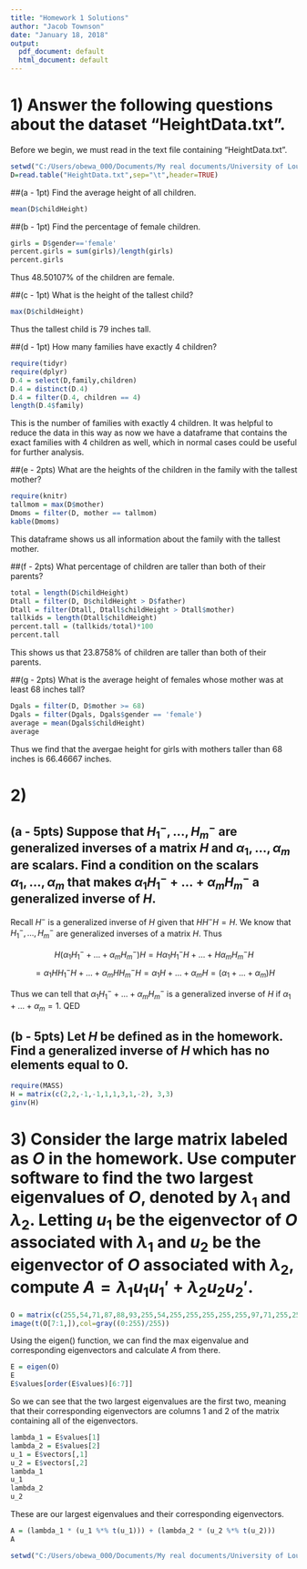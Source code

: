 ```yaml
---
title: "Homework 1 Solutions"
author: "Jacob Townson"
date: "January 18, 2018"
output:
  pdf_document: default
  html_document: default
---
```



# 1) Answer the following questions about the dataset "HeightData.txt".

Before we begin, we must read in the text file containing "HeightData.txt". 

```r
setwd("C:/Users/obewa_000/Documents/My real documents/University of Louisville/public_work/Classes/Homework/Statistics 668")
D=read.table("HeightData.txt",sep="\t",header=TRUE)
```

##(a - 1pt) Find the average height of all children.

```r
mean(D$childHeight)
```


##(b - 1pt) Find the percentage of female children.

```r
girls = D$gender=='female'
percent.girls = sum(girls)/length(girls)
percent.girls
```

Thus $48.50107$% of the children are female.

##(c - 1pt) What is the height of the tallest child?

```r
max(D$childHeight)
```

Thus the tallest child is $79$ inches tall.

##(d - 1pt) How many families have exactly 4 children?

```r
require(tidyr)
require(dplyr)
D.4 = select(D,family,children)
D.4 = distinct(D.4)
D.4 = filter(D.4, children == 4)
length(D.4$family)
```

This is the number of families with exactly $4$ children. It was helpful to reduce the data in this way as now we have a dataframe that contains the exact families with $4$ children as well, which in normal cases could be useful for further analysis.

##(e - 2pts) What are the heights of the children in the family with the tallest mother?

```r
require(knitr)
tallmom = max(D$mother)
Dmoms = filter(D, mother == tallmom)
kable(Dmoms)
```

This dataframe shows us all information about the family with the tallest mother.

##(f - 2pts) What percentage of children are taller than both of their parents?

```r
total = length(D$childHeight)
Dtall = filter(D, D$childHeight > D$father)
Dtall = filter(Dtall, Dtall$childHeight > Dtall$mother)
tallkids = length(Dtall$childHeight)
percent.tall = (tallkids/total)*100
percent.tall
```

This shows us that $23.8758$% of children are taller than both of their parents.

##(g - 2pts) What is the average height of females whose mother was at least 68 inches tall?

```r
Dgals = filter(D, D$mother >= 68)
Dgals = filter(Dgals, Dgals$gender == 'female')
average = mean(Dgals$childHeight)
average
```

Thus we find that the avergae height for girls with mothers taller than $68$ inches is $66.46667$ inches.





# 2)
## (a - 5pts) Suppose that $H_1 ^- ,..., H_m ^-$ are generalized inverses of a matrix $H$ and $\alpha_1,..., \alpha_m$ are scalars. Find a condition on the scalars $\alpha_1,...,\alpha_m$ that makes $\alpha_1 H_1 ^- + ...+ \alpha_m H_m ^-$ a generalized inverse of $H$.

Recall $H^-$ is a generalized inverse of $H$ given that $HH^- H = H$. We know that $H_1 ^- ,..., H_m ^-$ are generalized inverses of a matrix $H$. Thus

$$H(\alpha_1 H_1 ^- + ... + \alpha_m H_m ^-)H = H \alpha_1 H_1 ^- H +...+ H \alpha_m H_m ^- H $$
$$= \alpha_1 H H_1 ^- H +...+ \alpha_m HH_m ^- H = \alpha_1 H +...+ \alpha_m H = (\alpha_1 +...+ \alpha_m)H$$

Thus we can tell that $\alpha_1 H_1 ^- + ...+ \alpha_m H_m ^-$ is a generalized inverse of $H$ if $\alpha_1 +...+ \alpha_m = 1$. QED


## (b - 5pts) Let $H$ be defined as in the homework. Find a generalized inverse of $H$ which has no elements equal to $0$.

  
```r
require(MASS)
H = matrix(c(2,2,-1,-1,1,1,3,1,-2), 3,3)
ginv(H)
```






# 3) Consider the large matrix labeled as $O$ in the homework. Use computer software to find the two largest eigenvalues of $O$, denoted by $\lambda_1$ and $\lambda_2$. Letting $u_1$ be the eigenvector of $O$ associated with $\lambda_1$ and $u_2$ be the eigenvector of $O$ associated with $\lambda_2$, compute $A = \lambda_1 u_1 u_1 ' + \lambda_2 u_2 u_2 '$.


  
  
```r
O = matrix(c(255,54,71,87,88,93,255,54,255,255,255,255,255,97,71,255,255,255,255,255,101,87,255,255,255,255,255,103,88,255,255,255,255,255,108,93,255,255,255,255,255,115,255,97,101,103,108,115,255),7,7)
image(t(O[7:1,]),col=gray((0:255)/255))
```

Using the $\mathrm{eigen()}$ function, we can find the max eigenvalue and corresponding eigenvectors and calculate $A$ from there.

```r
E = eigen(O)
E
E$values[order(E$values)[6:7]]
```

So we can see that the two largest eigenvalues are the first two, meaning that their corresponding eigenvectors are columns 1 and 2 of the matrix containing all of the eigenvectors. 

```r
lambda_1 = E$values[1]
lambda_2 = E$values[2]
u_1 = E$vectors[,1]
u_2 = E$vectors[,2]
lambda_1
u_1
lambda_2
u_2
```

These are our largest eigenvalues and their corresponding eigenvectors.

```r
A = (lambda_1 * (u_1 %*% t(u_1))) + (lambda_2 * (u_2 %*% t(u_2)))
A
```















```r
setwd("C:/Users/obewa_000/Documents/My real documents/University of Louisville/public_work/")
```


